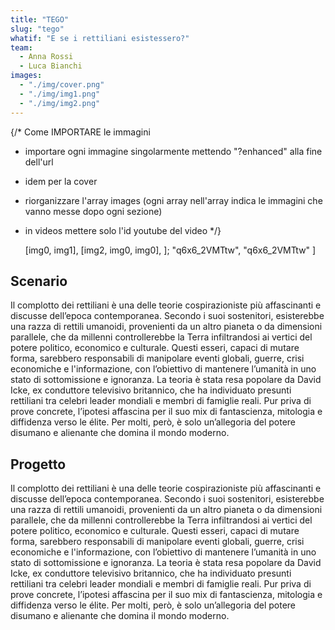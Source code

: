```yaml
---
title: "TEGO"
slug: "tego"
whatif: "E se i rettiliani esistessero?"
team:
  - Anna Rossi
  - Luca Bianchi
images:
  - "./img/cover.png"
  - "./img/img1.png"
  - "./img/img2.png"
---
```


{/* Come IMPORTARE le immagini

- importare ogni immagine singolarmente mettendo "?enhanced" alla fine dell'url
- idem per la cover
- riorganizzare l'array images (ogni array nell'array indica le immagini che vanno messe dopo ogni sezione)
- in videos mettere solo l'id youtube del video 
*/}



  [img0, img1],
  [img2, img0, img0],
];
  "q6x6_2VMTtw",
  "q6x6_2VMTtw"
]


## Scenario

Il complotto dei rettiliani è una delle teorie cospirazioniste più affascinanti e discusse dell’epoca contemporanea.
Secondo i suoi sostenitori, esisterebbe una razza di rettili umanoidi, provenienti da un altro pianeta o da dimensioni parallele, che da millenni controllerebbe la Terra infiltrandosi ai vertici del potere politico, economico e culturale. Questi esseri, capaci di mutare forma, sarebbero responsabili di manipolare eventi globali, guerre, crisi economiche e l'informazione, con l’obiettivo di mantenere l’umanità in uno stato di sottomissione e ignoranza.
La teoria è stata resa popolare da David Icke, ex conduttore televisivo britannico, che ha individuato presunti rettiliani tra celebri leader mondiali e membri di famiglie reali. Pur priva di prove concrete, l’ipotesi affascina per il suo mix di fantascienza, mitologia e diffidenza verso le élite. Per molti, però, è solo un’allegoria del potere disumano e alienante che domina il mondo moderno.

<OptimizedImage src="./img/cover.png" alt="Cover" />

## Progetto
Il complotto dei rettiliani è una delle teorie cospirazioniste più affascinanti e discusse dell’epoca contemporanea.
Secondo i suoi sostenitori, esisterebbe una razza di rettili umanoidi, provenienti da un altro pianeta o da dimensioni parallele, che da millenni controllerebbe la Terra infiltrandosi ai vertici del potere politico, economico e culturale. Questi esseri, capaci di mutare forma, sarebbero responsabili di manipolare eventi globali, guerre, crisi economiche e l'informazione, con l’obiettivo di mantenere l’umanità in uno stato di sottomissione e ignoranza.
La teoria è stata resa popolare da David Icke, ex conduttore televisivo britannico, che ha individuato presunti rettiliani tra celebri leader mondiali e membri di famiglie reali. Pur priva di prove concrete, l’ipotesi affascina per il suo mix di fantascienza, mitologia e diffidenza verso le élite. Per molti, però, è solo un’allegoria del potere disumano e alienante che domina il mondo moderno.

<OptimizedImage src="./img/cover.png" alt="Cover" />


